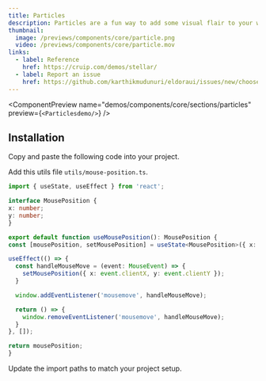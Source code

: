 ```yaml
---
title: Particles
description: Particles are a fun way to add some visual flair to your website. They can be used to create a sense of depth, movement, and interactivity.
thumbnail:
  image: /previews/components/core/particle.png
  video: /previews/components/core/particle.mov
links:
  - label: Reference
    href: https://cruip.com/demos/stellar/
  - label: Report an issue
    href: https://github.com/karthikmudunuri/eldoraui/issues/new/choose
---
```


<ComponentPreview
  name="demos/components/core/sections/particles"
  preview={`<Particlesdemo/>`}
/>

## Installation

<Steps>
  

  <Step>Copy and paste the following code into your project.</Step>
  <ComponentSource name="components/core/default/particles" />


  <Step>Add this utils file `utils/mouse-position.ts`.</Step>
  ```ts
  import { useState, useEffect } from 'react';

interface MousePosition {
  x: number;
  y: number;
}

export default function useMousePosition(): MousePosition {
  const [mousePosition, setMousePosition] = useState<MousePosition>({ x: 0, y: 0 });

  useEffect(() => {
    const handleMouseMove = (event: MouseEvent) => {
      setMousePosition({ x: event.clientX, y: event.clientY });
    }

    window.addEventListener('mousemove', handleMouseMove);

    return () => {
      window.removeEventListener('mousemove', handleMouseMove);
    }
  }, []);

  return mousePosition;
}
```


  <Step>Update the import paths to match your project setup.</Step>
</Steps>
